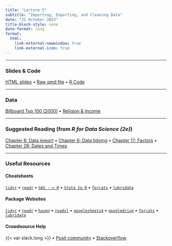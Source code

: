 ```yaml
---
title: "Lecture 5"
subtitle: "Importing, Exporting, and Cleaning Data"
date: "31 October 2023"
title-block-style: none
date-format: long
format:
  html:
    link-external-newwindow: true
    link-external-icon: true
---
```

---

### Slides & Code

[HTML slides](CSSS508_Lecture5.qmd) • 
[Raw qmd file](https://raw.githubusercontent.com/vsass/CSSS508/main/Lectures/Lecture5/CSSS508_Lecture5.qmd) •
[R Code](CSSS508_Lecture5_Code.R)

---

### Data
[Billboard Top 100 (2000)](data/billboard.csv) • 
[Religion & Income](data/religion_income.csv) 

---

### Suggested Reading (from *R for Data Science (2e)*)
[Chapter 8: Data import](https://r4ds.hadley.nz/data-import) •
[Chapter 6: Data tidying](https://r4ds.hadley.nz/data-tidy) •
[Chapter 17: Factors](https://r4ds.hadley.nz/factors) •
[Chapter 28: Dates and Times](https://r4ds.hadley.nz/datetimes)

---

### Useful Resources

#### Cheatsheets
[`tidyr`](https://rstudio.github.io/cheatsheets/tidyr.pdf) • 
[`readr`](https://rstudio.github.io/cheatsheets/data-import.pdf) • 
[`SAS --> R`](https://rstudio.github.io/cheatsheets/sas-r.pdf) • 
[`Stata to R`](https://rstudio.github.io/cheatsheets/stata2r.pdf) •
[`forcats`](https://rstudio.github.io/cheatsheets/factors.pdf) •
[`lubridate`](https://rstudio.github.io/cheatsheets/lubridate.pdf)


#### Package Websites
[`tidyr`](https://tidyr.tidyverse.org/) • 
[`readr`](https://readr.tidyverse.org/) • 
[`haven`](https://haven.tidyverse.org/) • 
[`readxl`](https://readxl.tidyverse.org/) • 
[`googlesheets4`](https://googlesheets4.tidyverse.org/) • 
[`googledrive`](https://googledrive.tidyverse.org/) •
[`forcats`](https://forcats.tidyverse.org/) •
[`lubridate`](https://lubridate.tidyverse.org/index.html)

#### Crowdsource Help
{{< var slack.long >}} • 
[Posit community](https://community.rstudio.com/) • 
[Stackoverflow](https://stackoverflow.com/)


